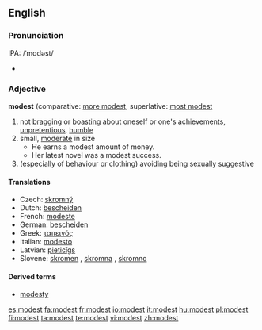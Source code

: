 ==English==

===Pronunciation===
IPA: /ˈmɑdəst/
*{{audio|en-us-modest.ogg|Audio (US)}}

===Adjective===
'''modest''' (comparative: [[more modest]], superlative: [[most modest]]

# not [[bragging]] or [[boasting]] about oneself or one's achievements,  [[unpretentious]], [[humble]]
# small, [[moderate]] in size
#* He earns a modest amount of money.
#* Her latest novel was a modest success.
# (especially of behaviour or clothing) avoiding being sexually suggestive

====Translations====
* Czech: [[skromný]] {{m}}
*Dutch: [[bescheiden]]
*French: [[modeste]]
*German: [[bescheiden]]
*Greek: [[ταπεινός]] {{n}}
*Italian: [[modesto]]
*Latvian: [[pieticīgs]]
*Slovene: [[skromen]] {{m}}, [[skromna]] {{f}}, [[skromno]] {{n}}

====Derived terms====
*[[modesty]]

[[es:modest]]
[[fa:modest]]
[[fr:modest]]
[[io:modest]]
[[it:modest]]
[[hu:modest]]
[[pl:modest]]
[[fi:modest]]
[[ta:modest]]
[[te:modest]]
[[vi:modest]]
[[zh:modest]]